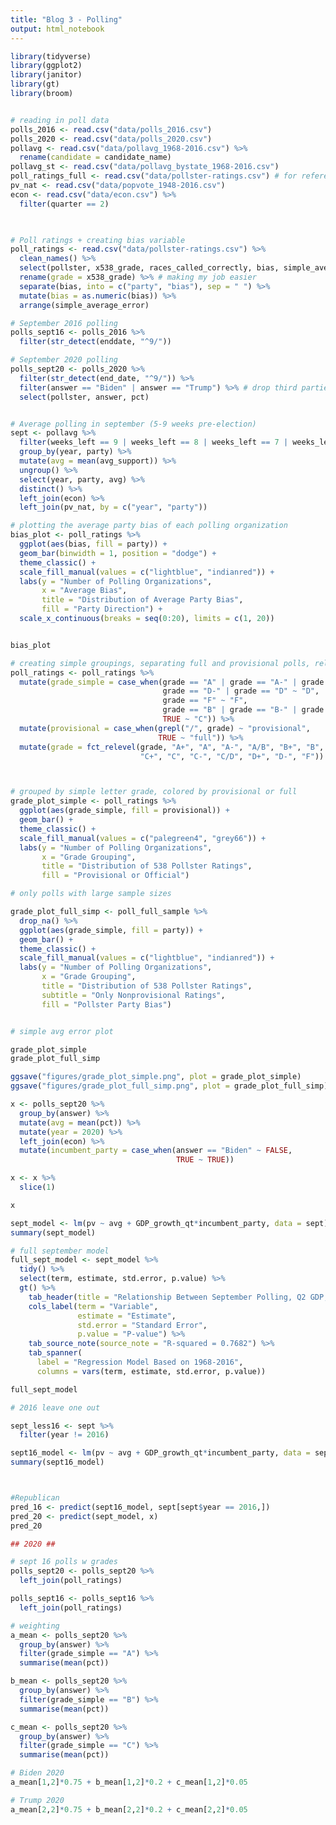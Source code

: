```yaml
---
title: "Blog 3 - Polling"
output: html_notebook
---
```


```r

library(tidyverse)
library(ggplot2)
library(janitor)
library(gt)
library(broom)


# reading in poll data
polls_2016 <- read.csv("data/polls_2016.csv") 
polls_2020 <- read.csv("data/polls_2020.csv")
pollavg <- read.csv("data/pollavg_1968-2016.csv") %>%
  rename(candidate = candidate_name)
pollavg_st <- read.csv("data/pollavg_bystate_1968-2016.csv")
poll_ratings_full <- read.csv("data/pollster-ratings.csv") # for reference
pv_nat <- read.csv("data/popvote_1948-2016.csv") 
econ <- read.csv("data/econ.csv") %>%
  filter(quarter == 2)

  

# Poll ratings + creating bias variable
poll_ratings <- read.csv("data/pollster-ratings.csv") %>%
  clean_names() %>%
  select(pollster, x538_grade, races_called_correctly, bias, simple_average_error) %>%
  rename(grade = x538_grade) %>% # making my job easier 
  separate(bias, into = c("party", "bias"), sep = " ") %>%
  mutate(bias = as.numeric(bias)) %>%
  arrange(simple_average_error) 

# September 2016 polling
polls_sept16 <- polls_2016 %>%
  filter(str_detect(enddate, "^9/"))

# September 2020 polling
polls_sept20 <- polls_2020 %>%
  filter(str_detect(end_date, "^9/")) %>%
  filter(answer == "Biden" | answer == "Trump") %>% # drop third parties
  select(pollster, answer, pct)


# Average polling in september (5-9 weeks pre-election)
sept <- pollavg %>%
  filter(weeks_left == 9 | weeks_left == 8 | weeks_left == 7 | weeks_left == 6 | weeks_left == 5) %>%
  group_by(year, party) %>%
  mutate(avg = mean(avg_support)) %>%
  ungroup() %>%
  select(year, party, avg) %>%
  distinct() %>%
  left_join(econ) %>%
  left_join(pv_nat, by = c("year", "party"))

```


```r

# plotting the average party bias of each polling organization
bias_plot <- poll_ratings %>%
  ggplot(aes(bias, fill = party)) +
  geom_bar(binwidth = 1, position = "dodge") +
  theme_classic() +
  scale_fill_manual(values = c("lightblue", "indianred")) +
  labs(y = "Number of Polling Organizations",
       x = "Average Bias",
       title = "Distribution of Average Party Bias",
       fill = "Party Direction") +
  scale_x_continuous(breaks = seq(0:20), limits = c(1, 20))


bias_plot

```

```r

# creating simple groupings, separating full and provisional polls, releveling grade rank
poll_ratings <- poll_ratings %>%
  mutate(grade_simple = case_when(grade == "A" | grade == "A-" | grade == "A+" | grade == "A/B" ~ "A",
                                  grade == "D-" | grade == "D" ~ "D",
                                  grade == "F" ~ "F",
                                  grade == "B" | grade == "B-" | grade == "B+" | grade == "B/C" ~ "B",
                                  TRUE ~ "C")) %>%
  mutate(provisional = case_when(grepl("/", grade) ~ "provisional",
                                 TRUE ~ "full")) %>%
  mutate(grade = fct_relevel(grade, "A+", "A", "A-", "A/B", "B+", "B", "B-", "B/C", 
                             "C+", "C", "C-", "C/D", "D+", "D-", "F"))



# grouped by simple letter grade, colored by provisional or full
grade_plot_simple <- poll_ratings %>%
  ggplot(aes(grade_simple, fill = provisional)) +
  geom_bar() +
  theme_classic() +
  scale_fill_manual(values = c("palegreen4", "grey66")) +
  labs(y = "Number of Polling Organizations",
       x = "Grade Grouping",
       title = "Distribution of 538 Pollster Ratings",
       fill = "Provisional or Official") 

# only polls with large sample sizes

grade_plot_full_simp <- poll_full_sample %>%
  drop_na() %>%
  ggplot(aes(grade_simple, fill = party)) +
  geom_bar() +
  theme_classic() +
  scale_fill_manual(values = c("lightblue", "indianred")) +
  labs(y = "Number of Polling Organizations",
       x = "Grade Grouping",
       title = "Distribution of 538 Pollster Ratings",
       subtitle = "Only Nonprovisional Ratings",
       fill = "Pollster Party Bias") 


# simple avg error plot

grade_plot_simple
grade_plot_full_simp

ggsave("figures/grade_plot_simple.png", plot = grade_plot_simple)
ggsave("figures/grade_plot_full_simp.png", plot = grade_plot_full_simp)

```

```r

x <- polls_sept20 %>%
  group_by(answer) %>%
  mutate(avg = mean(pct)) %>%
  mutate(year = 2020) %>%
  left_join(econ) %>%
  mutate(incumbent_party = case_when(answer == "Biden" ~ FALSE,
                                     TRUE ~ TRUE))

x <- x %>%
  slice(1)

x

```

```r

sept_model <- lm(pv ~ avg + GDP_growth_qt*incumbent_party, data = sept)
summary(sept_model)

# full september model
full_sept_model <- sept_model %>%
  tidy() %>%
  select(term, estimate, std.error, p.value) %>%
  gt() %>% 
    tab_header(title = "Relationship Between September Polling, Q2 GDP, & Popular Voteshare") %>% 
    cols_label(term = "Variable", 
               estimate = "Estimate",
               std.error = "Standard Error",
               p.value = "P-value") %>%
    tab_source_note(source_note = "R-squared = 0.7682") %>%
    tab_spanner(
      label = "Regression Model Based on 1968-2016",
      columns = vars(term, estimate, std.error, p.value)) 

full_sept_model

# 2016 leave one out

sept_less16 <- sept %>%
  filter(year != 2016)

sept16_model <- lm(pv ~ avg + GDP_growth_qt*incumbent_party, data = sept_less16)
summary(sept16_model)



#Republican
pred_16 <- predict(sept16_model, sept[sept$year == 2016,])
pred_20 <- predict(sept_model, x)
pred_20


```

```r

## 2020 ##

# sept 16 polls w grades
polls_sept20 <- polls_sept20 %>%
  left_join(poll_ratings)

polls_sept16 <- polls_sept16 %>%
  left_join(poll_ratings)

# weighting
a_mean <- polls_sept20 %>%
  group_by(answer) %>%
  filter(grade_simple == "A") %>%
  summarise(mean(pct))

b_mean <- polls_sept20 %>%
  group_by(answer) %>%
  filter(grade_simple == "B") %>%
  summarise(mean(pct))

c_mean <- polls_sept20 %>%
  group_by(answer) %>%
  filter(grade_simple == "C") %>%
  summarise(mean(pct))

# Biden 2020
a_mean[1,2]*0.75 + b_mean[1,2]*0.2 + c_mean[1,2]*0.05

# Trump 2020
a_mean[2,2]*0.75 + b_mean[2,2]*0.2 + c_mean[2,2]*0.05


```


